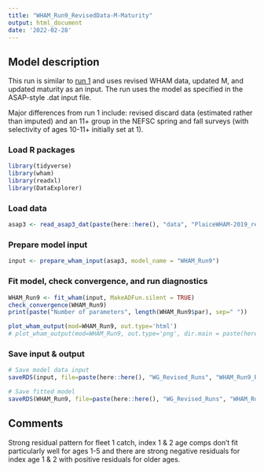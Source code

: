 ```yaml
---
title: "WHAM_Run9_RevisedData-M-Maturity"
output: html_document
date: '2022-02-28'
---
```


## Model description

This run is similar to [run 1](https://github.com/ahart1/PlaiceWG2021/blob/main/Plaice_Baseline_UpdatedData_Runs.Rmd) and uses revised WHAM data, updated M, and updated maturity as an input. The run uses the model as specified in the ASAP-style .dat input file.

Major differences from run 1 include: revised discard data (estimated rather than imputed) and an 11+ group in the NEFSC spring and fall surveys (with selectivity of ages 10-11+ initially set at 1).

### Load R packages
```r
library(tidyverse)
library(wham)
library(readxl)
library(DataExplorer)
```

### Load data
```r
asap3 <- read_asap3_dat(paste(here::here(), "data", "PlaiceWHAM-2019_revised_NEFSC-LW-WAA.DAT", sep="/"))
```

### Prepare model input
```r
input <- prepare_wham_input(asap3, model_name = "WHAM_Run9") 
```

### Fit model, check convergence, and run diagnostics
```r
WHAM_Run9 <- fit_wham(input, MakeADFun.silent = TRUE) 
check_convergence(WHAM_Run9)
print(paste("Number of parameters", length(WHAM_Run9$par), sep=" "))

plot_wham_output(mod=WHAM_Run9, out.type='html')
# plot_wham_output(mod=WHAM_Run9, out.type='png', dir.main = paste(here::here(), "WHAM_Run9", sep="/"))
```

### Save input & output
```r
# Save model data input
saveRDS(input, file=paste(here::here(), "WG_Revised_Runs", "WHAM_Run9_RevisedData-M-Maturity", "WHAM_Run9_input.rds", sep="/"))

# Save fitted model
saveRDS(WHAM_Run9, file=paste(here::here(), "WG_Revised_Runs", "WHAM_Run9_RevisedData-M-Maturity", "WHAM_Run9_model.rds", sep="/"))
```

## Comments
Strong residual pattern for fleet 1 catch, index 1 & 2 age comps don't fit particularly well for ages 1-5 and there are strong negative residuals for index age 1 & 2 with positive residuals for older ages. 
